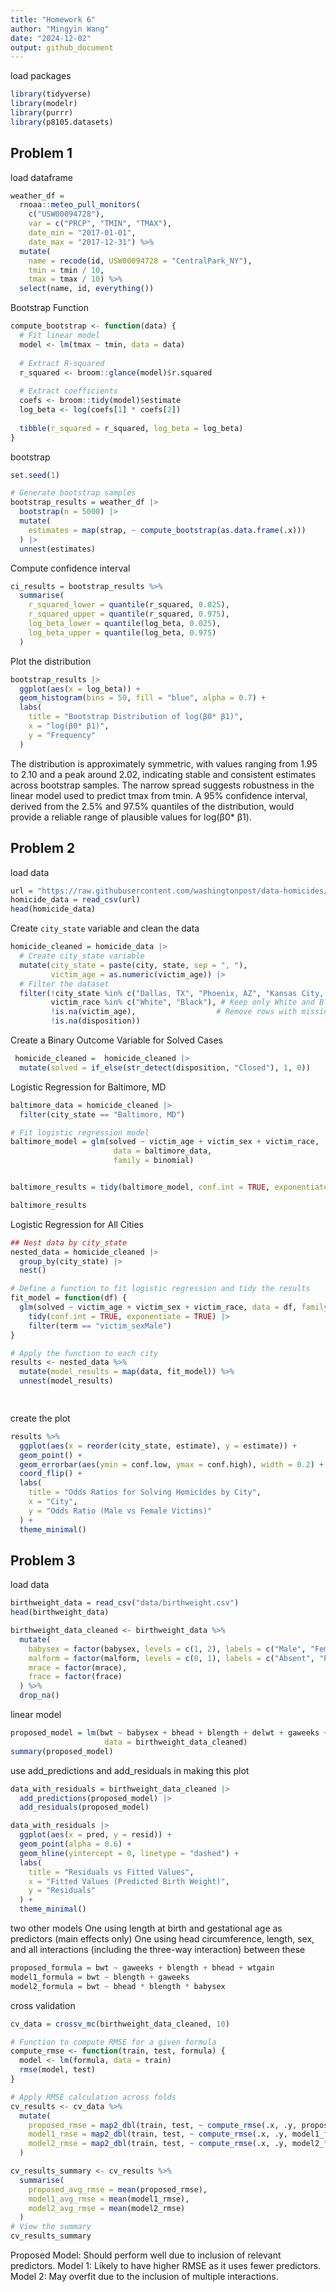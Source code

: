 ```yaml
---
title: "Homework 6"
author: "Mingyin Wang"
date: "2024-12-02"
output: github_document
---
```


load packages
```r
library(tidyverse)
library(modelr)
library(purrr)
library(p8105.datasets)
```

## Problem 1
load dataframe
```r
weather_df = 
  rnoaa::meteo_pull_monitors(
    c("USW00094728"),
    var = c("PRCP", "TMIN", "TMAX"), 
    date_min = "2017-01-01",
    date_max = "2017-12-31") %>%
  mutate(
    name = recode(id, USW00094728 = "CentralPark_NY"),
    tmin = tmin / 10,
    tmax = tmax / 10) %>%
  select(name, id, everything())
```
Bootstrap Function

```r
compute_bootstrap <- function(data) {
  # Fit linear model
  model <- lm(tmax ~ tmin, data = data)
  
  # Extract R-squared
  r_squared <- broom::glance(model)$r.squared
  
  # Extract coefficients
  coefs <- broom::tidy(model)$estimate
  log_beta <- log(coefs[1] * coefs[2])
  
  tibble(r_squared = r_squared, log_beta = log_beta)
}
```

bootstrap
```r
set.seed(1) 

# Generate bootstrap samples
bootstrap_results = weather_df |>
  bootstrap(n = 5000) |>
  mutate(
    estimates = map(strap, ~ compute_bootstrap(as.data.frame(.x)))
  ) |>
  unnest(estimates)
```

Compute confidence interval
```r
ci_results = bootstrap_results %>%
  summarise(
    r_squared_lower = quantile(r_squared, 0.025),
    r_squared_upper = quantile(r_squared, 0.975),
    log_beta_lower = quantile(log_beta, 0.025),
    log_beta_upper = quantile(log_beta, 0.975)
  )

```

Plot the distribution
```r
bootstrap_results |>
  ggplot(aes(x = log_beta)) +
  geom_histogram(bins = 50, fill = "blue", alpha = 0.7) +
  labs(
    title = "Bootstrap Distribution of log(β0* β1)",
    x = "log(β0* β1)",
    y = "Frequency"
  )
```
The distribution is approximately symmetric, with values ranging from 1.95 to 2.10 and a peak around 2.02, indicating stable and consistent estimates across bootstrap samples. The narrow spread suggests robustness in the linear model used to predict tmax from tmin. A 95% confidence interval, derived from the 2.5% and 97.5% quantiles of the distribution, would provide a reliable range of plausible values for log(β0* β1). 


 
## Problem 2 

load data
```r
url = "https://raw.githubusercontent.com/washingtonpost/data-homicides/master/homicide-data.csv"
homicide_data = read_csv(url)
head(homicide_data)
```

Create `city_state` variable and clean the data
```r
homicide_cleaned = homicide_data |>
  # Create city_state variable
  mutate(city_state = paste(city, state, sep = ", "),
         victim_age = as.numeric(victim_age)) |>
  # Filter the dataset
  filter(!city_state %in% c("Dallas, TX", "Phoenix, AZ", "Kansas City, MO", "Tulsa, AL"),
         victim_race %in% c("White", "Black"), # Keep only White and Black races
         !is.na(victim_age),                  # Remove rows with missing victim_age
         !is.na(disposition))                  
```

Create a Binary Outcome Variable for Solved Cases
```r

 homicide_cleaned =  homicide_cleaned |>
  mutate(solved = if_else(str_detect(disposition, "Closed"), 1, 0))
```

Logistic Regression for Baltimore, MD
```r
baltimore_data = homicide_cleaned |>
  filter(city_state == "Baltimore, MD")

# Fit logistic regression model
baltimore_model = glm(solved ~ victim_age + victim_sex + victim_race,
                       data = baltimore_data,
                       family = binomial)


baltimore_results = tidy(baltimore_model, conf.int = TRUE, exponentiate = TRUE)

baltimore_results
```
 Logistic Regression for All Cities
 
```r
## Nest data by city_state
nested_data = homicide_cleaned |>
  group_by(city_state) |>
  nest()

# Define a function to fit logistic regression and tidy the results
fit_model = function(df) {
  glm(solved ~ victim_age + victim_sex + victim_race, data = df, family = binomial) %>%
    tidy(conf.int = TRUE, exponentiate = TRUE) |>
    filter(term == "victim_sexMale")
}

# Apply the function to each city
results <- nested_data %>%
  mutate(model_results = map(data, fit_model)) %>%
  unnest(model_results)

 
```
create the plot

```r

results %>%
  ggplot(aes(x = reorder(city_state, estimate), y = estimate)) +
  geom_point() +
  geom_errorbar(aes(ymin = conf.low, ymax = conf.high), width = 0.2) +
  coord_flip() +
  labs(
    title = "Odds Ratios for Solving Homicides by City",
    x = "City",
    y = "Odds Ratio (Male vs Female Victims)"
  ) +
  theme_minimal()
```
 

## Problem 3

load data
```r
birthweight_data = read_csv("data/birthweight.csv")
head(birthweight_data)
```
```r

birthweight_data_cleaned <- birthweight_data %>%
  mutate(
    babysex = factor(babysex, levels = c(1, 2), labels = c("Male", "Female")),
    malform = factor(malform, levels = c(0, 1), labels = c("Absent", "Present")),
    mrace = factor(mrace),
    frace = factor(frace)
  ) %>%
  drop_na() 
```
linear model
```r
proposed_model = lm(bwt ~ babysex + bhead + blength + delwt + gaweeks + wtgain, 
                     data = birthweight_data_cleaned)
summary(proposed_model)
```
use add_predictions and add_residuals in making this plot
```r
data_with_residuals = birthweight_data_cleaned |>
  add_predictions(proposed_model) |>
  add_residuals(proposed_model)

data_with_residuals |>
  ggplot(aes(x = pred, y = resid)) +
  geom_point(alpha = 0.6) +
  geom_hline(yintercept = 0, linetype = "dashed") +
  labs(
    title = "Residuals vs Fitted Values",
    x = "Fitted Values (Predicted Birth Weight)",
    y = "Residuals"
  ) +
  theme_minimal()
```
two other models
One using length at birth and gestational age as predictors (main effects only)
One using head circumference, length, sex, and all interactions (including the three-way interaction) between these
```r
proposed_formula = bwt ~ gaweeks + blength + bhead + wtgain
model1_formula = bwt ~ blength + gaweeks
model2_formula = bwt ~ bhead * blength * babysex
```

cross validation
```r
cv_data = crossv_mc(birthweight_data_cleaned, 10)

```

```r

# Function to compute RMSE for a given formula
compute_rmse <- function(train, test, formula) {
  model <- lm(formula, data = train)
  rmse(model, test)
}

# Apply RMSE calculation across folds
cv_results <- cv_data %>%
  mutate(
    proposed_rmse = map2_dbl(train, test, ~ compute_rmse(.x, .y, proposed_formula)),
    model1_rmse = map2_dbl(train, test, ~ compute_rmse(.x, .y, model1_formula)),
    model2_rmse = map2_dbl(train, test, ~ compute_rmse(.x, .y, model2_formula))
  )
```


```r
cv_results_summary <- cv_results %>%
  summarise(
    proposed_avg_rmse = mean(proposed_rmse),
    model1_avg_rmse = mean(model1_rmse),
    model2_avg_rmse = mean(model2_rmse)
  )
# View the summary
cv_results_summary
```
Proposed Model: Should perform well due to inclusion of relevant predictors.
Model 1: Likely to have higher RMSE as it uses fewer predictors.
Model 2: May overfit due to the inclusion of multiple interactions.





